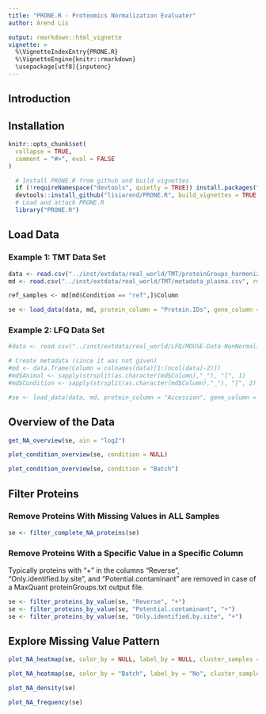 ```yaml
---
title: "PRONE.R - Proteomics Normalization Evaluater"
author: Arend Lis

output: rmarkdown::html_vignette
vignette: >
  %\VignetteIndexEntry{PRONE.R}
  %\VignetteEngine{knitr::rmarkdown}
  \usepackage[utf8]{inputenc}
---
```


## Introduction {-}


## Installation {-}

```r
knitr::opts_chunk$set(
  collapse = TRUE,
  comment = "#>", eval = FALSE
)
```

```r
  # Install PRONE.R from github and build vignettes
  if (!requireNamespace("devtools", quietly = TRUE)) install.packages("devtools")
  devtools::install_github("lisiarend/PRONE.R", build_vignettes = TRUE, dependencies = TRUE)
  # Load and attach PRONE.R 
  library("PRONE.R")
```


## Load Data {-}


### Example 1: TMT Data Set

```r
data <- read.csv("../inst/extdata/real_world/TMT/proteinGroups_harmonized_plasma.csv", row.names = 1)
md <- read.csv("../inst/extdata/real_world/TMT/metadata_plasma.csv", row.names = 1)

ref_samples <- md[md$Condition == "ref",]$Column

se <- load_data(data, md, protein_column = "Protein.IDs", gene_column = "Gene.names", ref_samples = ref_samples, batch_column = "Batch", condition_column = "Condition", label_column = "Label")

```

### Example 2: LFQ Data Set

```r

#data <- read.csv("../inst/extdata/real_world/LFQ/MOUSE-Data-NonNormalized.csv", row.names = 1)

# Create metadata (since it was not given)
#md <- data.frame(Column = colnames(data)[1:(ncol(data)-2)])
#md$Animal <- sapply(strsplit(as.character(md$Column),"_"), "[", 1)
#md$Condition <- sapply(strsplit(as.character(md$Column),"_"), "[", 2)

#se <- load_data(data, md, protein_column = "Accession", gene_column = NULL, ref_samples = NULL, batch_column = NULL, condition_column = "Condition", label_column = NULL)
```


## Overview of the Data {-}

```r
get_NA_overview(se, ain = "log2")
```

```r
plot_condition_overview(se, condition = NULL)

plot_condition_overview(se, condition = "Batch")

```


## Filter Proteins {-}

### Remove Proteins With Missing Values in ALL Samples

```r
se <- filter_complete_NA_proteins(se)
```

### Remove Proteins With a Specific Value in a Specific Column

Typically proteins with "+" in the columns "Reverse", "Only.identified.by.site", and "Potential.contaminant" are removed in case of a MaxQuant proteinGroups.txt output file.

```r
se <- filter_proteins_by_value(se, "Reverse", "+")
se <- filter_proteins_by_value(se, "Potential.contaminant", "+")
se <- filter_proteins_by_value(se, "Only.identified.by.site", "+")
```


## Explore Missing Value Pattern

```r

plot_NA_heatmap(se, color_by = NULL, label_by = NULL, cluster_samples = TRUE, cluster_proteins = TRUE)

plot_NA_heatmap(se, color_by = "Batch", label_by = "No", cluster_samples = TRUE, cluster_proteins = TRUE)

```

```r
plot_NA_density(se)
```

```r
plot_NA_frequency(se)
```

